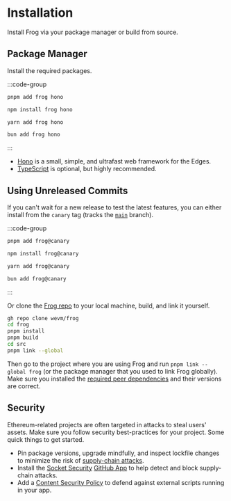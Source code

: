 # Installation

Install Frog via your package manager or build from source.

## Package Manager

Install the required packages.

:::code-group
```bash [pnpm]
pnpm add frog hono
```

```bash [npm]
npm install frog hono
```

```bash [yarn]
yarn add frog hono
```

```bash [bun]
bun add frog hono
```
:::

- [Hono](https://github.com/honojs/hono) is a small, simple, and ultrafast web framework for the Edges.
- [TypeScript](https://github.com/microsoft/TypeScript) is optional, but highly recommended.

## Using Unreleased Commits

If you can't wait for a new release to test the latest features, you can either install from the `canary` tag (tracks the [`main`](https://github.com/wevm/frog/tree/main) branch).

:::code-group
```bash [pnpm]
pnpm add frog@canary
```

```bash [npm]
npm install frog@canary
```

```bash [yarn]
yarn add frog@canary
```

```bash [bun]
bun add frog@canary
```
:::

Or clone the [Frog repo](https://github.com/wevm/frog) to your local machine, build, and link it yourself.

```bash
gh repo clone wevm/frog
cd frog
pnpm install
pnpm build
cd src
pnpm link --global
```

Then go to the project where you are using Frog and run `pnpm link --global frog` (or the package manager that you used to link Frog globally). Make sure you installed the [required peer dependencies](/installation#package-manager) and their versions are correct.

## Security

Ethereum-related projects are often targeted in attacks to steal users' assets. Make sure you follow security best-practices for your project. Some quick things to get started.

- Pin package versions, upgrade mindfully, and inspect lockfile changes to minimize the risk of [supply-chain attacks](https://nodejs.org/en/guides/security/#supply-chain-attacks).
- Install the [Socket Security](https://socket.dev) [GitHub App](https://github.com/apps/socket-security) to help detect and block supply-chain attacks.
- Add a [Content Security Policy](https://cheatsheetseries.owasp.org/cheatsheets/Content_Security_Policy_Cheat_Sheet.html) to defend against external scripts running in your app.

